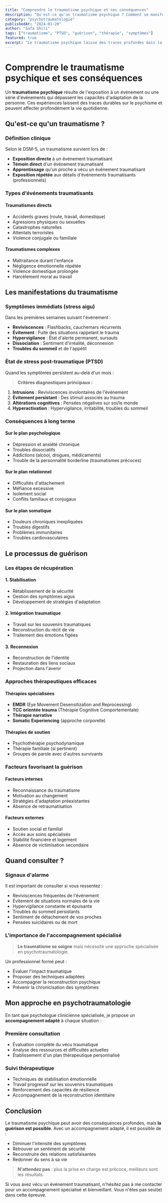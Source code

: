 ```yaml
---
title: "Comprendre le traumatisme psychique et ses conséquences"
description: "Qu'est-ce qu'un traumatisme psychique ? Comment se manifeste-t-il et quelles sont les voies de guérison ? Guide complet sur la psychotraumatologie."
category: "psychotraumatologie"
publishedAt: "2024-01-20"
author: "Safa Shili"
tags: ["traumatisme", "PTSD", "guérison", "thérapie", "symptômes"]
featured: true
excerpt: "Le traumatisme psychique laisse des traces profondes mais la guérison est possible. Découvrez comment reconnaître et traiter les séquelles traumatiques."
---
```


# Comprendre le traumatisme psychique et ses conséquences

Un **traumatisme psychique** résulte de l'exposition à un événement ou une série d'événements qui dépassent les capacités d'adaptation de la personne. Ces expériences laissent des traces durables sur le psychisme et peuvent affecter profondément la vie quotidienne.

## Qu'est-ce qu'un traumatisme ?

### Définition clinique

Selon le DSM-5, un traumatisme survient lors de :

- **Exposition directe** à un événement traumatisant
- **Témoin direct** d'un événement traumatisant
- **Apprentissage** qu'un proche a vécu un événement traumatisant
- **Exposition répétée** aux détails d'événements traumatisants (professionnels)

### Types d'événements traumatisants

#### Traumatismes directs
- Accidents graves (route, travail, domestique)
- Agressions physiques ou sexuelles
- Catastrophes naturelles
- Attentats terroristes
- Violence conjugale ou familiale

#### Traumatismes complexes
- Maltraitance durant l'enfance
- Négligence émotionnelle répétée
- Violence domestique prolongée
- Harcèlement moral au travail

## Les manifestations du traumatisme

### Symptômes immédiats (stress aigu)

Dans les premières semaines suivant l'événement :

- **Reviviscences** : Flashbacks, cauchemars récurrents
- **Évitement** : Fuite des situations rappelant le trauma
- **Hypervigilance** : État d'alerte permanent, sursauts
- **Dissociation** : Sentiment d'irréalité, déconnexion
- **Troubles du sommeil** et de l'appétit

### État de stress post-traumatique (PTSD)

Quand les symptômes persistent au-delà d'un mois :

> **Critères diagnostiques principaux :**

1. **Intrusions** : Reviviscences involontaires de l'événement
2. **Évitement persistant** : Des stimuli associés au trauma
3. **Altérations cognitives** : Pensées négatives sur soi/le monde
4. **Hyperactivation** : Hypervigilance, irritabilité, troubles du sommeil

### Conséquences à long terme

#### Sur le plan psychologique
- Dépression et anxiété chronique
- Troubles dissociatifs
- Addictions (alcool, drogues, médicaments)
- Trouble de la personnalité borderline (traumatismes précoces)

#### Sur le plan relationnel
- Difficultés d'attachement
- Méfiance excessive
- Isolement social
- Conflits familiaux et conjugaux

#### Sur le plan somatique
- Douleurs chroniques inexpliquées
- Troubles digestifs
- Problèmes immunitaires
- Troubles cardiovasculaires

## Le processus de guérison

### Les étapes de récupération

#### 1. Stabilisation
- Rétablissement de la sécurité
- Gestion des symptômes aigus
- Développement de stratégies d'adaptation

#### 2. Intégration traumatique
- Travail sur les souvenirs traumatiques
- Reconstruction du récit de vie
- Traitement des émotions figées

#### 3. Reconnexion
- Reconstruction de l'identité
- Restauration des liens sociaux
- Projection dans l'avenir

### Approches thérapeutiques efficaces

#### Thérapies spécialisées
- **EMDR** (Eye Movement Desensitization and Reprocessing)
- **TCC orientée trauma** (Thérapie Cognitive Comportementale)
- **Thérapie narrative** 
- **Somatic Experiencing** (approche corporelle)

#### Thérapies de soutien
- Psychothérapie psychodynamique
- Thérapie familiale (si pertinent)
- Groupes de parole avec d'autres survivants

### Facteurs favorisant la guérison

#### Facteurs internes
- Reconnaissance du traumatisme
- Motivation au changement
- Stratégies d'adaptation préexistantes
- Absence de retraumatisation

#### Facteurs externes
- Soutien social et familial
- Accès aux soins spécialisés
- Stabilité financière et logement
- Absence de victimisation secondaire

## Quand consulter ?

### Signaux d'alarme

Il est important de consulter si vous ressentez :

- Reviviscences fréquentes de l'événement
- Évitement de situations normales de la vie
- Hypervigilance constante et épuisante
- Troubles du sommeil persistants
- Sentiment de détachement de vos proches
- Pensées suicidaires ou de mort

### L'importance de l'accompagnement spécialisé

> **Le traumatisme se soigne** mais nécessite une approche spécialisée en psychotraumatologie.

Un professionnel formé peut :
- Évaluer l'impact traumatique
- Proposer des techniques adaptées
- Accompagner la reconstruction psychique
- Prévenir la chronicisation des symptômes

## Mon approche en psychotraumatologie

En tant que psychologue clinicienne spécialisée, je propose un **accompagnement adapté** à chaque situation :

### Première consultation
- Évaluation complète du vécu traumatique
- Analyse des ressources et difficultés actuelles
- Établissement d'un plan thérapeutique personnalisé

### Suivi thérapeutique
- Techniques de stabilisation émotionnelle
- Travail progressif sur les souvenirs traumatiques
- Renforcement des capacités de résilience
- Accompagnement de la reconstruction identitaire

## Conclusion

Le traumatisme psychique peut avoir des conséquences profondes, mais **la guérison est possible**. Avec un accompagnement adapté, il est possible de :

- Diminuer l'intensité des symptômes
- Retrouver un sentiment de sécurité
- Reconstruire des relations satisfaisantes
- Redonner du sens à sa vie

> **N'attendez pas** : plus la prise en charge est précoce, meilleurs sont les résultats.

Si vous avez vécu un événement traumatisant, n'hésitez pas à me contacter pour un accompagnement spécialisé et bienveillant. Vous n'êtes pas seul(e) dans cette épreuve.